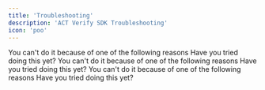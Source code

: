 ```yaml
---
title: 'Troubleshooting'
description: 'ACT Verify SDK Troubleshooting'
icon: 'poo'
---
```



<AccordionGroup>
  <Accordion icon="hippo" title="Why can't I do this?">
    You can't do it because of one of the following reasons
  </Accordion>
  <Accordion icon="ram" title="I still can't do it!">
    Have you tried doing this yet?
  </Accordion>
<Accordion icon="paw-claws" title="Why can't I do this?">
    You can't do it because of one of the following reasons
  </Accordion>
  <Accordion icon="dog" title="I still can't do it!">
    Have you tried doing this yet?
  </Accordion>
  <Accordion icon="monkey" title="Why can't I do this?">
    You can't do it because of one of the following reasons
  </Accordion>
  <Accordion icon="elephant" title="I still can't do it!">
    Have you tried doing this yet?
  </Accordion>
</AccordionGroup>
